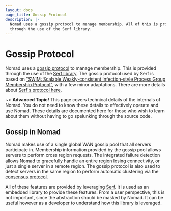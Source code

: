 ```yaml
---
layout: docs
page_title: Gossip Protocol
description: |-
  Nomad uses a gossip protocol to manage membership. All of this is provided
  through the use of the Serf library.
---
```


# Gossip Protocol

Nomad uses a [gossip protocol](https://en.wikipedia.org/wiki/Gossip_protocol)
to manage membership. This is provided through the use of the [Serf library](https://www.serf.io/).
The gossip protocol used by Serf is based on
["SWIM: Scalable Weakly-consistent Infection-style Process Group Membership Protocol"](https://www.cs.cornell.edu/projects/Quicksilver/public_pdfs/SWIM.pdf),
with a few minor adaptations. There are more details about [Serf's protocol here](https://www.serf.io/docs/concepts/gossip.html).

~> **Advanced Topic!** This page covers technical details of
the internals of Nomad. You do not need to know these details to effectively
operate and use Nomad. These details are documented here for those who wish
to learn about them without having to go spelunking through the source code.

## Gossip in Nomad

Nomad makes use of a single global WAN gossip pool that all servers participate in.
Membership information provided by the gossip pool allows servers to perform cross region
requests. The integrated failure detection allows Nomad to gracefully handle an entire region
losing connectivity, or just a single server in a remote region. The gossip protocol
is also used to detect servers in the same region to perform automatic clustering
via the [consensus protocol](/docs/concepts/consensus).

All of these features are provided by leveraging [Serf](https://www.serf.io/). It
is used as an embedded library to provide these features. From a user perspective,
this is not important, since the abstraction should be masked by Nomad. It can be useful
however as a developer to understand how this library is leveraged.
